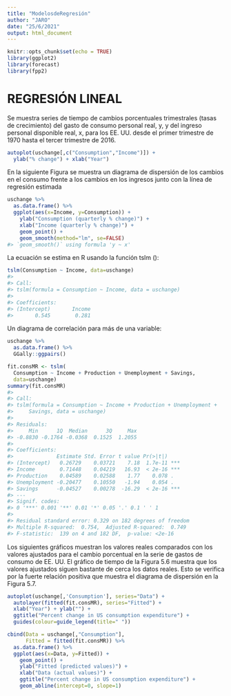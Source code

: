 ```yaml
---
title: "ModelosdeRegresión"
author: "JARO"
date: "25/6/2021"
output: html_document
---
```


```r
knitr::opts_chunk$set(echo = TRUE)
library(ggplot2)
library(forecast)
library(fpp2)
```

# REGRESIÓN LINEAL 

Se muestra series de tiempo de cambios porcentuales trimestrales (tasas de crecimiento) del gasto de consumo personal real, y, y del ingreso personal disponible real, x, para los EE. UU. desde el primer trimestre de 1970 hasta el tercer trimestre de 2016. 

```r
autoplot(uschange[,c("Consumption","Income")]) +
  ylab("% change") + xlab("Year")
```

En la siguiente Figura se muestra un diagrama de dispersión de los cambios en el consumo frente a los cambios en los ingresos junto con la línea de regresión estimada 

```r
uschange %>%
  as.data.frame() %>%
  ggplot(aes(x=Income, y=Consumption)) +
    ylab("Consumption (quarterly % change)") +
    xlab("Income (quarterly % change)") +
    geom_point() +
    geom_smooth(method="lm", se=FALSE)
#> `geom_smooth()` using formula 'y ~ x'
```

La ecuación se estima en R usando la función tslm (): 

```r
tslm(Consumption ~ Income, data=uschange)
#> 
#> Call:
#> tslm(formula = Consumption ~ Income, data = uschange)
#> 
#> Coefficients:
#> (Intercept)       Income  
#>       0.545        0.281
```


Un diagrama de correlación para más de una variable:

```r
uschange %>%
  as.data.frame() %>%
  GGally::ggpairs()
```

```r
fit.consMR <- tslm(
  Consumption ~ Income + Production + Unemployment + Savings,
  data=uschange)
summary(fit.consMR)
#> 
#> Call:
#> tslm(formula = Consumption ~ Income + Production + Unemployment + 
#>     Savings, data = uschange)
#> 
#> Residuals:
#>     Min      1Q  Median      3Q     Max 
#> -0.8830 -0.1764 -0.0368  0.1525  1.2055 
#> 
#> Coefficients:
#>              Estimate Std. Error t value Pr(>|t|)    
#> (Intercept)   0.26729    0.03721    7.18  1.7e-11 ***
#> Income        0.71448    0.04219   16.93  < 2e-16 ***
#> Production    0.04589    0.02588    1.77    0.078 .  
#> Unemployment -0.20477    0.10550   -1.94    0.054 .  
#> Savings      -0.04527    0.00278  -16.29  < 2e-16 ***
#> ---
#> Signif. codes:  
#> 0 '***' 0.001 '**' 0.01 '*' 0.05 '.' 0.1 ' ' 1
#> 
#> Residual standard error: 0.329 on 182 degrees of freedom
#> Multiple R-squared:  0.754,  Adjusted R-squared:  0.749 
#> F-statistic:  139 on 4 and 182 DF,  p-value: <2e-16
```

Los siguientes gráficos muestran los valores reales comparados con los valores ajustados para el cambio porcentual en la serie de gastos de consumo de EE. UU. El gráfico de tiempo de la Figura 5.6 muestra que los valores ajustados siguen bastante de cerca los datos reales. Esto se verifica por la fuerte relación positiva que muestra el diagrama de dispersión en la Figura 5.7. 

```r
autoplot(uschange[,'Consumption'], series="Data") +
  autolayer(fitted(fit.consMR), series="Fitted") +
  xlab("Year") + ylab("") +
  ggtitle("Percent change in US consumption expenditure") +
  guides(colour=guide_legend(title=" "))
```

```r
cbind(Data = uschange[,"Consumption"],
      Fitted = fitted(fit.consMR)) %>%
  as.data.frame() %>%
  ggplot(aes(x=Data, y=Fitted)) +
    geom_point() +
    ylab("Fitted (predicted values)") +
    xlab("Data (actual values)") +
    ggtitle("Percent change in US consumption expenditure") +
    geom_abline(intercept=0, slope=1)
```

